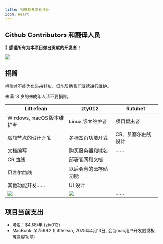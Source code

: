 ```yaml
---
title: 捐赠和开发者介绍
icon: Heart
---
```


## Github Contributors 和翻译人员

**💖 感谢所有为本项目做出贡献的开发者！**

<a href="https://github.com/LiRenTech/project-graph/graphs/contributors">
  <img src="https://contrib.rocks/image?repo=LiRenTech/project-graph" />
</a>

## 捐赠

<Callout>捐赠并不能为您带来特权，但能帮助我们继续进行维护。</Callout>

<Callout type="warn">未满 18 岁的未成年人请不要捐赠。</Callout>

| Littlefean                      | zty012                          | Rutubet            |
| ------------------------------- | ------------------------------- | ------------------ |
| Windows, macOS 版本维护者       | Linux 版本维护者                | 项目提出者         |
| 逻辑节点的设计开发              | 多标签页功能开发                | CR、贝塞尔曲线设计 |
| 文档编写                        | 购买服务器和域名                | ……                 |
| CR 曲线                         | 部署官网和文档                  |                    |
| 贝塞尔曲线                      | 以后会有的云存储功能            |                    |
| 其他功能开发……                  | UI 设计                         |                    |
| ![](https://z.zty012.de/z2TnBG) | ![](https://z.zty012.de/ah8bFC) | ……                 |

## 项目当前支出

- 域名：$4.88/年 (zty012)
- MacBook: ￥7599.2 (Littlefean, 2025年4月13日, 会为mac用户开发触摸板等兼容功能)
